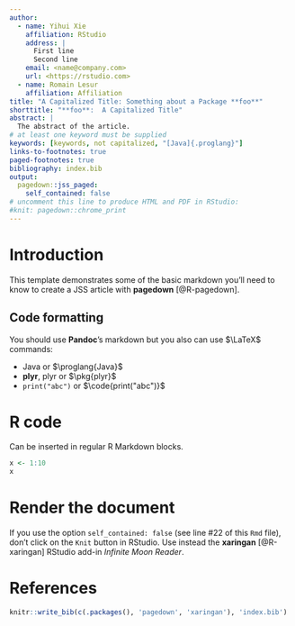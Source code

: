 ---
author:
  - name: Yihui Xie
    affiliation: RStudio
    address: |
      First line  
      Second line
    email: <name@company.com>
    url: <https://rstudio.com>
  - name: Romain Lesur
    affiliation: Affiliation
title: "A Capitalized Title: Something about a Package **foo**"
shorttitle: "**foo**:  A Capitalized Title"
abstract: |
  The abstract of the article.
# at least one keyword must be supplied
keywords: [keywords, not capitalized, "[Java]{.proglang}"]
links-to-footnotes: true
paged-footnotes: true
bibliography: index.bib
output: 
  pagedown::jss_paged:
    self_contained: false
# uncomment this line to produce HTML and PDF in RStudio:
#knit: pagedown::chrome_print
---

# Introduction

This template demonstrates some of the basic [markdown]{.proglang} you'll need to know to create a JSS article with **pagedown** [@R-pagedown].

## Code formatting

You should use **Pandoc**'s [markdown]{.proglang} but you also can use $\LaTeX$ commands:

* [Java]{.proglang} or $\proglang{Java}$ 
* **plyr**, [plyr]{.pkg} or $\pkg{plyr}$
* `print("abc")` or $\code{print("abc")}$

# [R]{.proglang} code

Can be inserted in regular [R Markdown]{.proglang} blocks.

```{r}
x <- 1:10
x
```

# Render the document

If you use the option `self_contained: false` (see line \#22 of this `Rmd` file), don't click on the `Knit` button in RStudio. Use instead the **xaringan** [@R-xaringan] RStudio add-in _Infinite Moon Reader_.

# References {-}

```{r, include=FALSE}
knitr::write_bib(c(.packages(), 'pagedown', 'xaringan'), 'index.bib')
```